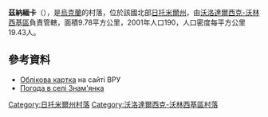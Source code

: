 {{coord|50|38|3|N|28|32|9|E|scale:30000|display=title}}

'''茲納緬卡'''（{{lang-uk|Знам'янка}}），是[[烏克蘭|烏克蘭]]的村落，位於該國北部[[日托米爾州|日托米爾州]]，由[[沃洛達爾西克-沃林西基區|沃洛達爾西克-沃林西基區]]負責管轄，面積9.78平方公里，2001年人口190，人口密度每平方公里19.43人。

==參考資料==
* [http://w1.c1.rada.gov.ua/pls/z7503/A005?rdat1=17.04.2015&rf7571=8994 Облікова картка] на сайті ВРУ
* [https://ua.sinoptik.ua/погода-знам-янка Погода в селі Знам'янка] {{Wayback|url=https://ua.sinoptik.ua/%D0%BF%D0%BE%D0%B3%D0%BE%D0%B4%D0%B0-%D0%B7%D0%BD%D0%B0%D0%BC-%D1%8F%D0%BD%D0%BA%D0%B0 |date=20130130001209 }}

{{DEFAULTSORT:Знам'янка}}
[[Category:日托米爾州村落|Category:日托米爾州村落]]
[[Category:沃洛達爾西克-沃林西基區村落|Category:沃洛達爾西克-沃林西基區村落]]


{{Zhytomyr-geo-stub}}